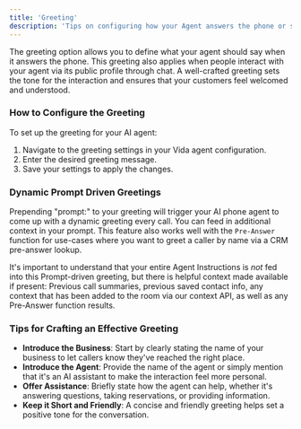 ```yaml
---
title: 'Greeting'
description: 'Tips on configuring how your Agent answers the phone or starts web conversations.'
---
```


The greeting option allows you to define what your agent should say when it answers the phone. This greeting also applies when people interact with your agent via its public profile through chat. A well-crafted greeting sets the tone for the interaction and ensures that your customers feel welcomed and understood.

### How to Configure the Greeting

To set up the greeting for your AI agent:
1. Navigate to the greeting settings in your Vida agent configuration.
2. Enter the desired greeting message.
3. Save your settings to apply the changes.

### Dynamic Prompt Driven Greetings

Prepending "prompt:" to your greeting will trigger your AI phone agent to come up with a dynamic greeting every call. You can feed in additional context in your prompt. This feature also works well with the `Pre-Answer` function for use-cases where you want to greet a caller by name via a CRM pre-answer lookup.

It's important to understand that your entire Agent Instructions is *not* fed into this Prompt-driven greeting, but there is helpful context made available if present: Previous call summaries, previous saved contact info, any context that has been added to the room via our context API, as well as any Pre-Answer function results.

### Tips for Crafting an Effective Greeting

- **Introduce the Business**: Start by clearly stating the name of your business to let callers know they've reached the right place.
- **Introduce the Agent**: Provide the name of the agent or simply mention that it's an AI assistant to make the interaction feel more personal.
- **Offer Assistance**: Briefly state how the agent can help, whether it's answering questions, taking reservations, or providing information.
- **Keep it Short and Friendly**: A concise and friendly greeting helps set a positive tone for the conversation.


